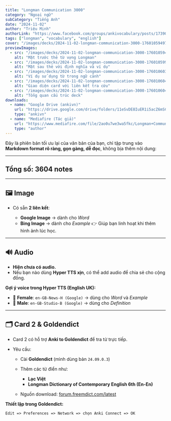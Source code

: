 ```yaml
---
title: "Longman Communication 3000"
category: "Ngoại ngữ"
subCategory: "Tiếng Anh"
date: "2024-11-02"
author: "Triệu Minh"
authorLink: "https://www.facebook.com/groups/ankivocabulary/posts/1739018540191129/"
tags: ["longman", "vocabulary", "english"]
cover: "/images/decks/2024-11-02-longman-communication-3000-1760105949718.webp"
previewImages:
  - src: "/images/decks/2024-11-02-longman-communication-3000-1760105949718.webp"
    alt: "Mặt trước thẻ từ vựng Longman"
  - src: "/images/decks/2024-11-02-longman-communication-3000-1760105994057.webp"
    alt: "Mặt sau thẻ với định nghĩa và ví dụ"
  - src: "/images/decks/2024-11-02-longman-communication-3000-1760106038458.webp"
    alt: "Ví dụ sử dụng từ trong ngữ cảnh"
  - src: "/images/decks/2024-11-02-longman-communication-3000-1760106042922.webp"
    alt: "Giao diện card với liên kết tra cứu"
  - src: "/images/decks/2024-11-02-longman-communication-3000-1760106047337.webp"
    alt: "Tổng quan cấu trúc deck"
downloads:
  - name: "Google Drive (ankivn)"
    url: "https://drive.google.com/drive/folders/11eSvDE8IuER1i5acZ6mSCM4E-1gotxOp?usp=drive_link"
    type: "ankivn"
  - name: "Mediafire (Tác giả)"
    url: "https://www.mediafire.com/file/2ao0u7we3wa5fkc/Longman+Communication+3000.apkg/file"
    type: "author"
---
```


Đây là phiên bản tối ưu lại của văn bản của bạn, chỉ tập trung vào **Markdown format rõ ràng, gọn gàng, dễ đọc**, không bịa thêm nội dung:

---

## **Tổng số:** 3604 notes

---

## 🖼️ Image

* Có sẵn **2 liên kết**:

  * **Google Image** → dành cho *Word*
  * **Bing Image** → dành cho *Example*
    👉 Giúp bạn linh hoạt khi thêm hình ảnh lúc học.

---

## 🔊 Audio

* **Hiện chưa có audio.**
* Nếu bạn nào dùng **Hyper TTS xịn**, có thể add audio để chia sẻ cho cộng đồng.

**Gợi ý voice trong Hyper TTS (English UK):**

* 👩 **Female**: `en-GB-News-H (Google)` → dùng cho *Word* và *Example*
* 👨 **Male**: `en-GB-Studio-B (Google)` → dùng cho *Definition*

---

## 🗂️ Card 2 & Goldendict

* Card 2 có hỗ trợ **Anki to Goldendict** để tra từ trực tiếp.
* Yêu cầu:

  * Cài **Goldendict** (mình dùng bản `24.09.0.3`)
  * Thêm các từ điển như:

    * **Lạc Việt**
    * **Longman Dictionary of Contemporary English 6th (En-En)**
  * Nguồn download: [forum.freemdict.com/latest](https://forum.freemdict.com/latest)

**Thiết lập trong Goldendict:**

```
Edit => Preferences => Network => chọn Anki Connect => OK
```